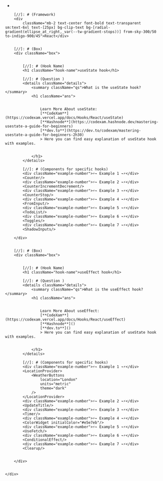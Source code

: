 






-




<div className="main-bg">
    <div className="flex-item">


        [//]: # (Framework)
        <div
            className="mb-2 text-center font-bold text-transparent sm:text-6xl text-[25px] bg-clip-text bg-[radial-gradient(ellipse_at_right,_var(--tw-gradient-stops))] from-sky-300/50 to-indigo-900/45">React</div>


        [//]: # (Box)
        <div className="box">


            [//]: # (Hook Name)
            <h1 className="hook-name">useState hook</h1>

            [//]: # (Question )
            <details className="details">
                <summary className="qs">What is the useState hook?</summary>
                <h1 className="ans">


                    Learn More About useState:
                    [**CodeXam**](https://codexam.vercel.app/docs/Hooks/React/useState)
                    [**Hashnode**](https://codexam.hashnode.dev/mastering-usestate-a-guide-for-beginners)
                    [**dev.to**](https://dev.to/codexam/mastering-usestate-a-guide-for-beginners-2h30)
                    > Here you can find easy explanation of useState hook with examples.


                </h1>
            </details>

            [//]: # (Components for specific hooks)
            <div className="example-number">⚡⌁ Example 1 ⌁⚡</div>
            <Counter/>
            <div className="example-number">⚡⌁ Example 2 ⌁⚡</div>
            <CounterIncrementDecrement/>
            <div className="example-number">⚡⌁ Example 3 ⌁⚡</div>
            <CounterStop/>
            <div className="example-number">⚡⌁ Example 4 ⌁⚡</div>
            <FromInput/>
            <div className="example-number">⚡⌁ Example 5 ⌁⚡</div>
            <TodoList/>
            <div className="example-number">⚡⌁ Example 6 ⌁⚡</div>
            <Toggles/>
            <div className="example-number">⚡⌁ Example 7 ⌁⚡</div>
            <ShadowInputs/>

        </div>


        [//]: # (Box)
        <div className="box">


            [//]: # (Hook Name)
            <h1 className="hook-name">useEffect hook</h1>

            [//]: # (Question )
            <details className="details">
                <summary className="qs">What is the useEffect hook?</summary>
                <h1 className="ans">


                    Learn More About useEffect:
                    [**CodeXam**](https://codexam.vercel.app/docs/Hooks/React/useEffect)
                    [**Hashnode**]()
                    [**dev.to**]()
                    > Here you can find easy explanation of useState hook with examples.


                </h1>
            </details>

            [//]: # (Components for specific hooks)
            <div className="example-number">⚡⌁ Example 1 ⌁⚡</div>
            <LocationProvider>
                <WeatherButtons
                    location="London"
                    units="metric"
                    theme="dark"
                />
            </LocationProvider>
            <div className="example-number">⚡⌁ Example 2 ⌁⚡</div>
            <UpdateTitle/>
            <div className="example-number">⚡⌁ Example 3 ⌁⚡</div>
            <Timer/>
            <div className="example-number">⚡⌁ Example 4 ⌁⚡</div>
            <ColorWidget initialColor="#e5e7eb"/>
            <div className="example-number">⚡⌁ Example 5 ⌁⚡</div>
            <UseFetch/>
            <div className="example-number">⚡⌁ Example 6 ⌁⚡</div>
            <ConditionalEffect/>
            <div className="example-number">⚡⌁ Example 7 ⌁⚡</div>
            <Clearup/>


        </div>


    </div>

</div>

